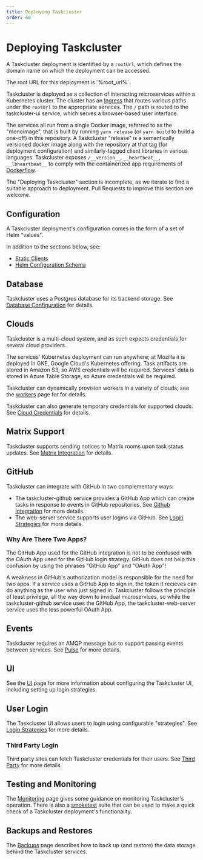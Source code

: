 ```yaml
---
title: Deploying Taskcluster
order: 60
---
```



# Deploying Taskcluster

A Taskcluster deployment is identified by a `rootUrl`, which defines the domain name on which the deployment can be accessed.

<SiteSpecific>
The root URL for this deployment is `%root_url%`.
</SiteSpecific>

Taskcluster is deployed as a collection of interacting microservices within a Kubernetes cluster.
The cluster has an [Ingress](https://kubernetes.io/docs/concepts/services-networking/ingress/) that routes various paths under the `rootUrl` to the appropriate services.
The `/` path is routed to the taskcluster-ui service, which serves a browser-based user interface.

The services all run from a single Docker image, referred to as the "monoimage", that is built by running `yarn release` (or `yarn build` to build a one-off) in this repository.
A Taskcluster "release" is a semantically versioned docker image along with the repository at that tag (for deployment configuration) and similarly-tagged client libraries in various languages.
Taskcluster exposes `/__version__`, `__heartbeat__`, `__lbheartbeat__` to comply with the containerized app requirements of [Dockerflow](https://github.com/mozilla-services/Dockerflow/#containerized-app-requirements).

<Warning>
The "Deploying Taskcluster" section is incomplete, as we iterate to find a suitable approach to deployment.
Pull Requests to improve this section are welcome.
</Warning>

## Configuration

A Taskcluster deployment's configuration comes in the form of a set of Helm "values".

In addition to the sections below, see:
 * [Static Clients](/docs/manual/deploying/static-clients)
 * [Helm Configuration Schema](/docs/manual/deploying/schema)

## Database

Taskcluster uses a Postgres database for its backend storage.
See [Database Configuration](/docs/manual/deploying/database) for details.

## Clouds

Taskcluster is a multi-cloud system, and as such expects credentials for several cloud providers.

The services' Kubernetes deployment can run anywhere; at Mozilla it is deployed in GKE, Google Cloud's Kubernetes offering.
Task artifacts are stored in Amazon S3, so AWS credentials will be required.
Services' data is stored in Azure Table Storage, so Azure credentials will be required.

Taskcluster can dynamically provision workers in a variety of clouds; see the [workers](/docs/manual/deploying/workers) page for for details.

Taskcluster can also generate temporary credentials for supported clouds.
See [Cloud Credentials](/docs/manual/deploying/cloud-credentials) for details.

## Matrix Support

Taskcluster supports sending notices to Matrix rooms upon task status updates. See [Matrix Integration](/docs/manual/deploying/matrix) for details.

## GitHub

Taskcluster can integrate with GitHub in two complementary ways:
* The taskcluster-github service provides a GitHub App which can create tasks in response to events in GitHub repositories. See [Github Integration](/docs/manual/deploying/github) for more details.
* The web-server service supports user logins via GitHub.  See [Login Strategies](/docs/manual/deploying/login-strategies) for more details.

### Why Are There Two Apps?

The GitHub App used for the GitHub integration is not to be confused with the OAuth App used for the GitHub login strategy.
GitHub does not help this confusion by using the phrases "GitHub App" and "OAuth App"!

A weakness in GitHub's authorization model is responsible for the need for two apps.
If a service uses a GitHub App to sign in, the token it recieves can do anything as the user who just signed in.
Taskcluster follows the principle of least privilege, all the way down to invidual microservices, so while the taskcluster-github service uses the GitHub App, the taskcluster-web-server service uses the less powerful OAuth App.

## Events

Taskcluster requires an AMQP message bus to support passing events between services.
See [Pulse](/docs/manual/deploying/pulse) for more details.

## UI

See the [UI](/docs/manual/deploying/ui) page for more information about configuring the Taskcluster UI, including setting up login strategies.

## User Login

The Taskcluster UI allows users to login using configurable "strategies".
See [Login Strategies](/docs/manual/deploying/login-strategies) for more details.

### Third Party Login

Third party sites can fetch Taskcluster credentials for their users. See [Third Party](/docs/manual/deploying/third-party) for more details.

## Testing and Monitoring

The [Monitoring](/docs/manual/deploying/monitoring) page gives some guidance on monitoring Taskcluster's operation.
There is also a [smoketest](/docs/manual/deploying/smoketests) suite that can be used to make a quick check of a Taskcluster deployment's functionality.

## Backups and Restores

The [Backups](/docs/manual/deploying/backups) page describes how to back up (and restore) the data storage behind the Taskcluster services.
